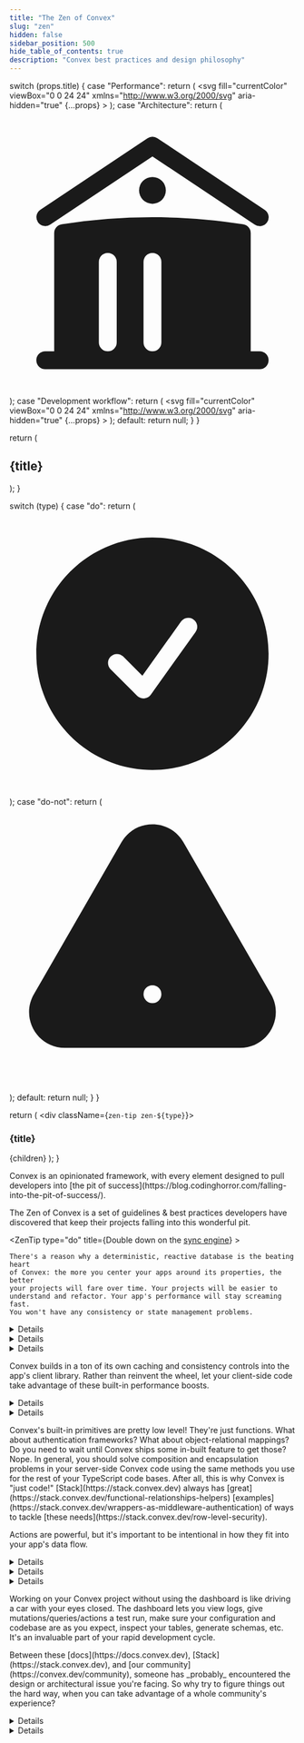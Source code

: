 ```yaml
---
title: "The Zen of Convex"
slug: "zen"
hidden: false
sidebar_position: 500
hide_table_of_contents: true
description: "Convex best practices and design philosophy"
---
```


  switch (props.title) {
    case "Performance":
      return (
        <svg
          fill="currentColor"
          viewBox="0 0 24 24"
          xmlns="http://www.w3.org/2000/svg"
          aria-hidden="true"
          {...props}
        >
          <path
            clipRule="evenodd"
            fillRule="evenodd"
            d="M14.615 1.595a.75.75 0 01.359.852L12.982 9.75h7.268a.75.75 0 01.548 1.262l-10.5 11.25a.75.75 0 01-1.272-.71l1.992-7.302H3.75a.75.75 0 01-.548-1.262l10.5-11.25a.75.75 0 01.913-.143z"
          />
        </svg>
      );
    case "Architecture":
      return (
        <svg
          fill="currentColor"
          viewBox="0 0 24 24"
          xmlns="http://www.w3.org/2000/svg"
          aria-hidden="true"
        >
          <path d="M11.584 2.376a.75.75 0 01.832 0l9 6a.75.75 0 11-.832 1.248L12 3.901 3.416 9.624a.75.75 0 01-.832-1.248l9-6z" />
          <path
            clipRule="evenodd"
            fillRule="evenodd"
            d="M20.25 10.332v9.918H21a.75.75 0 010 1.5H3a.75.75 0 010-1.5h.75v-9.918a.75.75 0 01.634-.74A49.109 49.109 0 0112 9c2.59 0 5.134.202 7.616.592a.75.75 0 01.634.74zm-7.5 2.418a.75.75 0 00-1.5 0v6.75a.75.75 0 001.5 0v-6.75zm3-.75a.75.75 0 01.75.75v6.75a.75.75 0 01-1.5 0v-6.75a.75.75 0 01.75-.75zM9 12.75a.75.75 0 00-1.5 0v6.75a.75.75 0 001.5 0v-6.75z"
          />
          <path d="M12 7.875a1.125 1.125 0 100-2.25 1.125 1.125 0 000 2.25z" />
          //{" "}
        </svg>
      );
    case "Development workflow":
      return (
        <svg
          fill="currentColor"
          viewBox="0 0 24 24"
          xmlns="http://www.w3.org/2000/svg"
          aria-hidden="true"
          {...props}
        >
          <path
            clipRule="evenodd"
            fillRule="evenodd"
            d="M2.25 6a3 3 0 013-3h13.5a3 3 0 013 3v12a3 3 0 01-3 3H5.25a3 3 0 01-3-3V6zm3.97.97a.75.75 0 011.06 0l2.25 2.25a.75.75 0 010 1.06l-2.25 2.25a.75.75 0 01-1.06-1.06l1.72-1.72-1.72-1.72a.75.75 0 010-1.06zm4.28 4.28a.75.75 0 000 1.5h3a.75.75 0 000-1.5h-3z"
          />
        </svg>
      );
    default:
      return null;
  }
}

  return (
    <h2 className="zen-header">
      {title} <CategoryIcon title={title} />
    </h2>
  );
}

  switch (type) {
    case "do":
      return (
        <svg
          xmlns="http://www.w3.org/2000/svg"
          viewBox="0 0 24 24"
          fill="currentColor"
          className="w-6 h-6"
        >
          <path
            fillRule="evenodd"
            d="M2.25 12c0-5.385 4.365-9.75 9.75-9.75s9.75 4.365 9.75 9.75-4.365 9.75-9.75 9.75S2.25 17.385 2.25 12zm13.36-1.814a.75.75 0 10-1.22-.872l-3.236 4.53L9.53 12.22a.75.75 0 00-1.06 1.06l2.25 2.25a.75.75 0 001.14-.094l3.75-5.25z"
            clipRule="evenodd"
          />
        </svg>
      );
    case "do-not":
      return (
        <svg
          xmlns="http://www.w3.org/2000/svg"
          viewBox="0 0 24 24"
          fill="currentColor"
          className="w-6 h-6"
        >
          <path
            fillRule="evenodd"
            d="M9.401 3.003c1.155-2 4.043-2 5.197 0l7.355 12.748c1.154 2-.29 4.5-2.599 4.5H4.645c-2.309 0-3.752-2.5-2.598-4.5L9.4 3.003zM12 8.25a.75.75 0 01.75.75v3.75a.75.75 0 01-1.5 0V9a.75.75 0 01.75-.75zm0 8.25a.75.75 0 100-1.5.75.75 0 000 1.5z"
            clipRule="evenodd"
          />
        </svg>
      );
    default:
      return null;
  }
}

  return (
    <div className={`zen-tip zen-${type}`}>
      <h3>
        <TipIcon type={type} /> {title}
      </h3>
      {children}
    </div>
  );
}

<span className="convex-hero">
Convex is an opinionated framework, with every element designed to pull developers into
[the pit of success](https://blog.codinghorror.com/falling-into-the-pit-of-success/).

The Zen of Convex is a set of guidelines & best practices developers have
discovered that keep their projects falling into this wonderful pit.

</span>

<ZenHeader title="Performance" />

<ZenTip type="do" title={<span>Double down on the <a href="/tutorial#how-convex-works">sync engine</a></span>} >

    There's a reason why a deterministic, reactive database is the beating heart
    of Convex: the more you center your apps around its properties, the better
    your projects will fare over time. Your projects will be easier to
    understand and refactor. Your app's performance will stay screaming fast.
    You won't have any consistency or state management problems.

<Details summary="Use a query for nearly every app read">
  Queries are the reactive, automatically cacheable, consistent and resilient
  way to propagate data to your application and its jobs. With very few
  exceptions, every read operation in your app should happen via a query
  function.
</Details>

<Details summary="Keep sync engine functions light & fast">
  In general, your mutations and queries should be working with less than a few
  hundred records and should aim to finish in less than 100ms. It's nearly
  impossible to maintain a snappy, responsive app if your synchronous
  transactions involve a lot more work than this.
</Details>

<Details summary="Use actions sparingly and incrementally">
  Actions are wonderful for batch jobs and/or integrating with outside services.
  They're very powerful, but they're slower, more expensive, and Convex provides
  a lot fewer guarantees about their behavior. So never use an action if a query
  or mutation will get the job done.
</Details>

</ZenTip>

<ZenTip type="do-not" title="Don't over-complicate client-side state management">

Convex builds in a ton of its own caching and consistency controls into the
app's client library. Rather than reinvent the wheel, let your client-side code
take advantage of these built-in performance boosts.

<Details summary="Let Convex handle caching & consistency">

You might be tempted to quickly build your own local cache or state aggregation
layer in Convex to sit between your components and your Convex functions. With
Convex, most of the time, you won't end up needing this. More often than not,
you can bind your components to Convex functions in pretty simple ways and
things will Just Work and be plenty fast.

</Details>

<Details summary="Be thoughtful about the return values of mutations">
  Mutation return values can be useful to trigger state changes in your app, but
  it's rarely a good idea to use them to set in-app state to update the UI. Let
  queries and the sync engine do that.
</Details>

</ZenTip>

<ZenHeader title="Architecture" />

<ZenTip type="do" title='Create server-side frameworks using "just code"'>
  <p>
    Convex's built-in primitives are pretty low level! They're just functions.
    What about authentication frameworks? What about object-relational mappings?
    Do you need to wait until Convex ships some in-built feature to get those?
    Nope. In general, you should solve composition and encapsulation problems in
    your server-side Convex code using the same methods you use for the rest of
    your TypeScript code bases. After all, this is why Convex is "just code!"
    [Stack](https://stack.convex.dev) always has
    [great](https://stack.convex.dev/functional-relationships-helpers)
    [examples](https://stack.convex.dev/wrappers-as-middleware-authentication)
    of ways to tackle [these
    needs](https://stack.convex.dev/row-level-security).
  </p>
</ZenTip>

<ZenTip type="do-not" title="Don't misuse actions" >

Actions are powerful, but it's important to be intentional in how they fit into
your app's data flow.

<Details summary="Don't invoke actions directly from your app">
  In general, it's an anti-pattern to call actions from the browser. Usually,
  actions are running on some dependent record that should be living in a Convex
  table. So it's best trigger actions by invoking a mutation that both _writes_
  that dependent record and _schedules_ the subsequent action to run in the
  background.
</Details>

<Details summary="Don't think 'background jobs', think 'workflow'">
   When actions are involved, it's useful to write chains of effects and
   mutations, such as:

action code &rarr; mutation &rarr; more action code &rarr; mutation.

Then apps or other jobs can follow along with queries.

</Details>

<Details summary="Record progress one step at a time">
  While actions _could_ work with thousands of records and call dozens of APIs,
  it's normally best to do smaller batches of work and/or to perform individual
  transformations with outside services. Then record your progress with a
  mutation, of course. Using this pattern makes it easy to debug issues, resume
  partial jobs, and report incremental progress in your app's UI.
</Details>

</ZenTip>

<ZenHeader title="Development workflow" />

<ZenTip type="do" title="Keep the dashboard by your side">
  <p>
    Working on your Convex project without using the dashboard is like driving a
    car with your eyes closed. The dashboard lets you view logs, give
    mutations/queries/actions a test run, make sure your configuration and
    codebase are as you expect, inspect your tables, generate schemas, etc. It's
    an invaluable part of your rapid development cycle.
  </p>
</ZenTip>

<ZenTip type="do-not" title="Don't go it alone" >

  <p>
    Between these [docs](https://docs.convex.dev),
    [Stack](https://stack.convex.dev), and [our
    community](https://convex.dev/community), someone has _probably_ encountered
    the design or architectural issue you're facing. So why try to figure things out the hard way, when you can take advantage of a whole community's experience?
   </p>
  
  <Details summary="Leverage Convex developer search">
  With so many great resources from the Convex team & community, it can be hard to know where to look first. If you want a quick way to
    search across all of these, [we have a portal for
    that](https://search.convex.dev)!
  </Details>
   
  <Details summary="Join the Convex community">
  Whether you're stuck on a tricky use case, you have a question or feature request for the Convex team, or you're excited to share the amazing app(s) you've built and help others learn, the Convex community is there for you! Join the party on [Discord](https://convex.dev/community).
  </Details>
</ZenTip>

